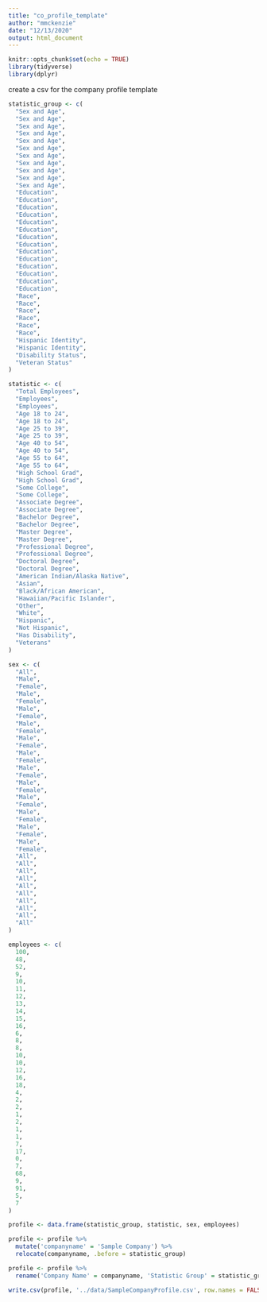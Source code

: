 ```yaml
---
title: "co_profile_template"
author: "mmckenzie"
date: "12/13/2020"
output: html_document
---
```


```r
knitr::opts_chunk$set(echo = TRUE)
library(tidyverse)
library(dplyr)
```

create a csv for the company profile template
```r

statistic_group <- c(
  "Sex and Age",
  "Sex and Age",
  "Sex and Age",
  "Sex and Age",
  "Sex and Age",
  "Sex and Age",
  "Sex and Age",
  "Sex and Age",
  "Sex and Age",
  "Sex and Age",
  "Sex and Age",
  "Education",
  "Education",
  "Education",
  "Education",
  "Education",
  "Education",
  "Education",
  "Education",
  "Education",
  "Education",
  "Education",
  "Education",
  "Education",
  "Education",
  "Race",
  "Race",
  "Race",
  "Race",
  "Race",
  "Race",
  "Hispanic Identity",
  "Hispanic Identity",
  "Disability Status",
  "Veteran Status"
)

statistic <- c(
  "Total Employees",
  "Employees",
  "Employees",
  "Age 18 to 24",
  "Age 18 to 24",
  "Age 25 to 39",
  "Age 25 to 39",
  "Age 40 to 54",
  "Age 40 to 54",
  "Age 55 to 64",
  "Age 55 to 64",
  "High School Grad",
  "High School Grad",
  "Some College",
  "Some College",
  "Associate Degree",
  "Associate Degree",
  "Bachelor Degree",
  "Bachelor Degree",
  "Master Degree",
  "Master Degree",
  "Professional Degree",
  "Professional Degree",
  "Doctoral Degree",
  "Doctoral Degree",
  "American Indian/Alaska Native",
  "Asian",
  "Black/African American",
  "Hawaiian/Pacific Islander",
  "Other",
  "White",
  "Hispanic",
  "Not Hispanic",
  "Has Disability",
  "Veterans"
)

sex <- c(
  "All",
  "Male",
  "Female",
  "Male",
  "Female",
  "Male",
  "Female",
  "Male",
  "Female",
  "Male",
  "Female",
  "Male",
  "Female",
  "Male",
  "Female",
  "Male",
  "Female",
  "Male",
  "Female",
  "Male",
  "Female",
  "Male",
  "Female",
  "Male",
  "Female",
  "All",
  "All",
  "All",
  "All",
  "All",
  "All",
  "All",
  "All",
  "All",
  "All"
)

employees <- c(
  100,
  48,
  52,
  9,
  10,
  11,
  12,
  13,
  14,
  15,
  16,
  6,
  8,
  8,
  10,
  10,
  12,
  16,
  18,
  4,
  2,
  2,
  1,
  2,
  1,
  1,
  7,
  17,
  0,
  7,
  68,
  9,
  91,
  5,
  7
)

profile <- data.frame(statistic_group, statistic, sex, employees)

profile <- profile %>% 
  mutate('companyname' = 'Sample Company') %>% 
  relocate(companyname, .before = statistic_group)

profile <- profile %>% 
  rename('Company Name' = companyname, 'Statistic Group' = statistic_group, 'Statistic' = statistic, 'Sex' = sex, 'Nbr Employees' = employees)

write.csv(profile, '../data/SampleCompanyProfile.csv', row.names = FALSE)
```


